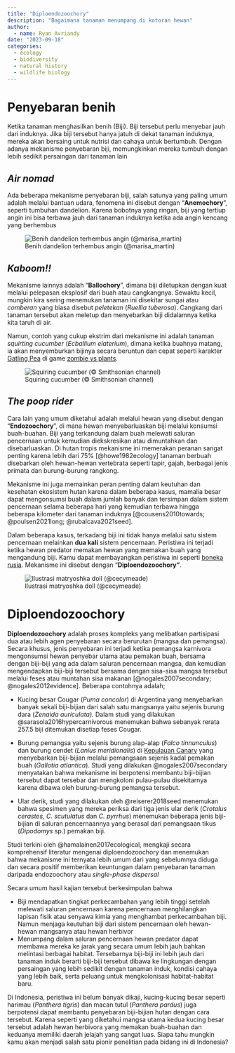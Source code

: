 ```yaml
---
title: "Diploendozoochory"
description: "Bagaimana tanaman menumpang di kotoran hewan"
author:
  - name: Ryan Avriandy
date: "2023-09-18"
categories:
  - ecology
  - biodiversity 
  - natural history
  - wildlife biology
---
```


# Penyebaran benih

Ketika tanaman menghasilkan benih (Biji). Biji tersebut perlu menyebar jauh dari induknya. Jika biji tersebut hanya jatuh di dekat tanaman induknya, mereka akan bersaing untuk nutrisi dan cahaya untuk bertumbuh. Dengan adanya mekanisme penyebaran biji, memungkinkan mereka tumbuh dengan lebih sedikit persaingan dari tanaman lain

## *Air nomad*

Ada beberapa mekanisme penyebaran biji, salah satunya yang paling umum adalah melalui bantuan udara, fenomena ini disebut dengan "**Anemochory**", seperti tumbuhan dandelion. Karena bobotnya yang ringan, biji yang tertiup angin ini bisa terbawa jauh dari tanaman induknya ketika ada angin kencang yang berhembus

![Benih dandelion terhembus angin (\@marisa_martin)](dandelion.gif){fig-align="center"}

## *Kaboom!!*

Mekanisme lainnya adalah "**Ballochory**", dimana biji diletupkan dengan kuat melalui pelepasan eksplosif dari buah atau cangkangnya. Sewaktu kecil, mungkin kira sering menemukan tanaman ini disekitar sungai atau *comberan* yang biasa disebut *peletekan* (*Ruellia tuberosa*). Cangkang dari tanaman tersebut akan meletup dan menyebarkan biji didalamnya ketika kita taruh di air.

Namun, contoh yang cukup ekstrim dari mekanisme ini adalah tanaman *squirting cucumber* (*Ecballium elaterium*), dimana ketika buahnya matang, ia akan menyemburkan bijinya secara beruntun dan cepat seperti karakter [Gatling Pea](https://plantsvszombies.fandom.com/wiki/Gatling_Pea) di game [zombie vs plants](https://plantsvszombies.fandom.com/wiki/Main_Page).

![Squiring cucumber (© Smithsonian channel)](sqcucumber.gif){fig-align="center"}

## *The poop rider*

Cara lain yang umum diketahui adalah melalui hewan yang disebut dengan "**Endozoochory**", di mana hewan menyebarluaskan biji melalui konsumsi buah-buahan. Biji yang terkandung dalam buah melewati saluran pencernaan untuk kemudian diekskresikan atau dimuntahkan dan disebarluaskan. Di hutan tropis mekanisme ini memerakan peranan sangat penting karena lebih dari 75% [@howe1982ecology] tanaman berbuah disebarkan oleh hewan-hewan vertebrata seperti tapir, gajah, berbagai jenis primata dan burung-burung rangkong.

Mekanisme ini juga memainkan peran penting dalam keutuhan dan kesehatan ekosistem hutan karena dalam beberapa kasus, mamalia besar dapat mengonsumsi buah dalam jumlah banyak dan tersimpan dalam sistem pencernaan selama beberapa hari yang kemudian terbawa hingga beberapa kilometer dari tanaman induknya [@cousens2010towards; @poulsen2021long; @rubalcava2021seed].

Dalam beberapa kasus, terkadang biji ini tidak hanya melalui satu sistem pencernaan melainkan **dua kali** sistem pencernaan. Peristiwa ini terjadi ketika hewan predator memakan hewan yang memakan buah yang mengandung biji. Kamu dapat membayangkan peristiwa ini seperti [boneka rusia](https://en.wikipedia.org/wiki/Matryoshka_doll). Mekanisme ini disebut dengan "**Diploendozoochory"**.

![Ilustrasi matryoshka doll (\@cecymeade)](rusiandoll.gif){fig-align="center"}

# Diploendozoochory

**Diploendozoochory** adalah proses kompleks yang melibatkan partisipasi dua atau lebih agen penyebaran secara berurutan (mangsa dan pemangsa). Secara khusus, jenis penyebaran ini terjadi ketika pemangsa karnivora mengonsumsi hewan penyebar utama atau pemakan buah, bersama dengan biji-biji yang ada dalam saluran pencernaan mangsa, dan kemudian mengendapkan biji-biji tersebut bersama dengan sisa-sisa mangsa tersebut melalui feses atau muntahan sisa makanan [@nogales2007secondary; @nogales2012evidence]. Beberapa contohnya adalah;

-   Kucing besar Cougar (*Puma concolor*) di Argentina yang menyebarkan banyak sekali biji-bijian dari salah satu mangsanya yaitu sejenis burung dara (*Zenaida auriculata).* Dalam studi yang dilakukan @sarasola2016hypercarnivorous menemukan bahwa sebanyak rerata 257.5 biji ditemukan disetiap feses Cougar.

-   Burung pemangsa yaitu sejenis burung alap-alap (*Falco tinnunculus*) dan burung cendet (*Lanius meridionalis*) di [Kepulauan Canary](https://maps.app.goo.gl/wU9gfsMFYceWA3658) yang menyebarkan biji-bijian melalui pemangsaan sejenis kadal pemakan buah (*Gallotia atlantica*). Studi yang dilakukan @nogales2007secondary menyatakan bahwa mekanisme ini berpotensi membantu biji-bijian tersebut dapat tersebar dan mengkoloni pulau-pulau disekitarnya karena dibawa oleh burung-burung pemangsa tersebut.

-   Ular derik, studi yang dilakukan oleh @reiserer2018seed menemukan bahwa spesimen yang mereka periksa dari tiga jenis ular derik (*Crotalus cerastes, C. scutulatus* dan *C. pyrrhus*) menemukan beberapa jenis biji-bijian di saluran pencernaannya yang berasal dari pemangsaan tikus (*Dipodomys* sp.) pemakan biji.

Studi terkini oleh @hamalainen2017ecological, mengkaji secara komprehensif literatur mengenai diploendozoochory dan menemukan bahwa mekanisme ini ternyata lebih umum dari yang sebelumnya diduga dan secara positif memberikan keuntungan dalam penyebaran tanaman daripada endozoochory atau *single-phase dispersal*

Secara umum hasil kajian tersebut berkesimpulan bahwa

-   Biji mendapatkan tingkat perkecambahan yang lebih tinggi setelah melewati saluran pencernaan karena pencernaan menghilangkan lapisan fisik atau senyawa kimia yang menghambat perkecambahan biji. Namun menjaga keutuhan biji dari sistem pencernaan oleh hewan-hewan mangsanya atau hewan herbivor
-   Menumpang dalam saluran pencernaan hewan predator dapat membawa mereka ke jarak yang secara umum lebih jauh bahkan melintasi berbagai habitat. Tersebarnya biji-biji ini lebih jauh dari tanaman induk berarti biji-biji tersebut dibawa ke lingkungan dengan persaingan yang lebih sedikit dengan tanaman induk, kondisi cahaya yang lebih baik, serta peluang untuk mengkolonisasi habitat-habitat baru.

Di Indonesia, peristiwa ini belum banyak dikaji, kucing-kucing besar seperti harimau (*Panthera tigris*) dan macan tutul (*Panthera pardus*) juga berpotensi dapat membantu penyebaran biji-bijian hutan dengan cara tersebut. Karena seperti yang diketahui mangsa utama kedua kucing besar tersebut adalah hewan herbivora yang memakan buah-buahan dan keduanya memiliki daerah jelajah yang sangat luas. Siapa tahu mungkin kamu akan menjadi salah satu pionir penelitian pada bidang ini di Indonesia?
